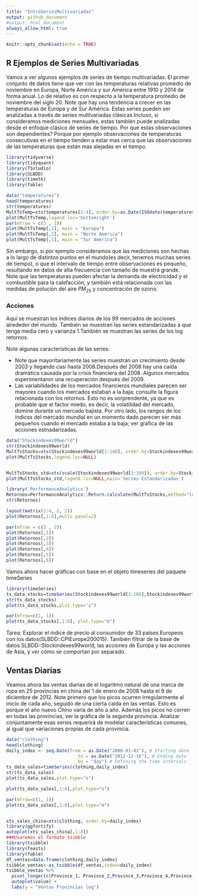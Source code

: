 ```yaml
---
title: "IntroSeriesMultivariadas"
output: github_document
#output: html_document
always_allow_html: true
---
```


```r
knitr::opts_chunk$set(echo = TRUE)
```

## R Ejemplos de Series Multivariadas



Vamos a ver algunos ejemplos de series de tiempo multivariadas. El primer conjunto de datos tiene que ver con las temperaturas relativas promedio de noviembre en Europa, Norte América y sur América entre 1910 y 2014 de forma anual. Lo de relativo es con respecto a la temperatura promedio de noviembre del siglo 20. Note que hay una tendencia a crecer en las temperaturas de Europa y de Sur América. Estas series pueden ser analizadas a través de series multivariadas clásicas.Incluso, si consideramos mediciones mensuales, estas también puede analizadas desde el enfoque clásico de series de tiempo. Por qué estas observaciones son dependientes? Porque por ejemplo observaciones de temperaturas consecutivas en el tiempo tienden a estar mas cerca que las observaciones de las temperaturas que están mas alejadas en el tiempo.

```r
library(tidyverse)
library(tidyquant)
library(TSstudio)
library(SLBDD)
library(timetk)
library(fable)

data("temperatures")
head(temperatures)
str(temperatures)
MultTsTemp=xts(temperatures[2:4], order.by=as.Date(ISOdate(temperatures$year,1,1)))
plot(MultTsTemp,legend.loc='bottomright')
par(mfrow = c(3 , 1))
plot(MultTsTemp[,1], main = "Europa")
plot(MultTsTemp[,2], main = "Norte América")
plot(MultTsTemp[,1], main = "Sur América")
```

Sin embargo, si por ejemplo consideramos que las mediciones son hechas a lo largo de distintos puntos en el mundo(es decir, tenemos muchas series de tiempo), o que el intervalo de tiempo entre observaciones es pequeño, resultando en datos de alta frecuencia con tamaño de muestra grande. Note que las temperaturas pueden afectar la demanda de electricidad y el combustible para la calefacción, y también está relacionada con las medidas de polución del aire $PM_{25}$ y concentración de ozono.

### Acciones

Aquí se muestran los índices diarios de los 99 mercados de acciones alrededor del mundo. También se muestran las series estandarizadas a que tenga media cero y varianza 1.También se muestran las series de los log retornos.

Note algunas características de las series:

* Note que mayoritariamente las series muestran un crecimiento desde 2003 y llegando casi hasta 2008.Después del 2008 hay una caída  dramática causada por la crisis financiera del 2008. Algunos mercados experimentaron una recuperación después del 2009.
* Las variabilidades de los mercados financieros mundiales parecen ser mayores cuando los mercados estaban a la baja; consulte la figura relacionada con los retornos. Esto no es sorprendente, ya que es probable que el factor miedo, es decir, la volatilidad del mercado, domine durante un mercado bajista. Por otro lado, los rangos de los índices del mercado mundial en un momento dado parecen ser más pequeños cuando el mercado estaba a la baja; ver gráfica de las acciones estnadarizadas.

```r
data("Stockindexes99world")
str(Stockindexes99world)
MultTsStocks=xts(Stockindexes99world[2:100], order.by=Stockindexes99world$Date)
plot(MultTsStocks,legend.loc=NULL)


MultTsStocks_std=xts(scale(Stockindexes99world[2:100]), order.by=Stockindexes99world$Date)
plot(MultTsStocks_std,legend.loc=NULL,main='Series Estandarizadas')

library('PerformanceAnalytics')
Retornos=PerformanceAnalytics::Return.calculate(MultTsStocks,method="log")
str(Retornos)

layout(matrix(1:4, 2, 2))
plot(Retornos[,1:6],multi.panel=2)

par(mfrow = c(3 , 2))
plot(Retornos[,1])
plot(Retornos[,2])
plot(Retornos[,3])
plot(Retornos[,4])
plot(Retornos[,5])
plot(Retornos[,6])
```
Vamos ahora hacer gráficas con base en el objeto timeseries del paquete timeSeries 
```r
library(timeSeries)
ts_data_stocks=timeSeries(Stockindexes99world[2:100],Stockindexes99world$Date)
str(ts_data_stocks)
plot(ts_data_stocks,plot.type="s")

par(mfrow=c(1, 1))
plot(ts_data_stocks[,1:6], plot.type="m")
```
Tarea: Explorar el índice de precio al consumidor de 33 países Europeos con los datos(SLBDD::CPIEurope200015). También filtrar de la base de datos SLBDD::Stockindexes99world, las acciones de Europa y las acciones de Asia, y ver cómo se comportan por separado.

## Ventas Diarias
Veamos ahora  las ventas diarias de el logaritmo natural de una marca de ropa en 25 provincias en china del 1 de enero de 2008 hasta el 9 de diciembre de 2012.
Note primero que los picos ocurren irregularmente al inicio de cada año, seguido de una cierta caída en las ventas. Esto es porque el año nuevo Chino varía de año a año. Además los picos no corren en todas las provincias, ver la gráfica de la segunda provincia. Analizar conjuntamente esas series requerirá de modelar características comunes, al igual que variaciones propias de cada provincia.

```r
data("clothing")
head(clothing)
daily_index <- seq.Date(from = as.Date("2008-01-01"), # Starting date
                           to = as.Date("2012-12-16"), # Ending date
                           by = "day") # Defining the time intervals
ts_data_sales=timeSeries(clothing,daily_index)
str(ts_data_sales)
plot(ts_data_sales,plot.type="s")

plot(ts_data_sales[,1:8],plot.type="s")

par(mfrow=c(1, 1))
plot(ts_data_sales[,1:8],plot.type="m")


xts_sales_china=xts(clothing, order.by=daily_index)
library(ggfortify)
autoplot(xts_sales_china[,1:8])
###Usaremos el formato tsibble
library(tsibble)
library(feasts)
library(fable)
df_ventas=data.frame(clothing,daily_index)
tsibble_ventas<-as_tsibble(df_ventas,index=daily_index)
tsibble_ventas %>%
  pivot_longer(c(Province_1, Province_2,Province_3,Province_4,Province_5,Province_6,Province_7,Province_8), names_to="Series") %>%
  autoplot(value) +
  labs(y = "Ventas Provincias log")
```


